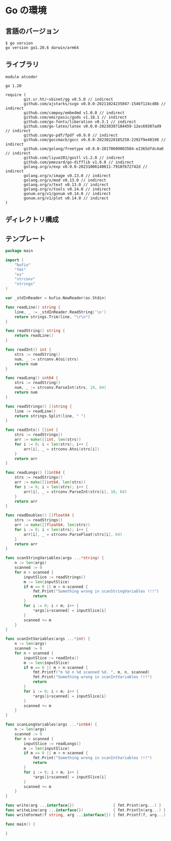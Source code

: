 # Go の環境

## 言語のバージョン

```console
$ go version
go version go1.20.6 darwin/arm64
```

## ライブラリ

```"" filename="go.mod"
module atcoder

go 1.20

require (
        git.sr.ht/~sbinet/gg v0.5.0 // indirect
        github.com/ajstarks/svgo v0.0.0-20211024235047-1546f124cd8b // indirect
        github.com/campoy/embedmd v1.0.0 // indirect
        github.com/emirpasic/gods v1.18.1 // indirect
        github.com/go-fonts/liberation v0.3.1 // indirect
        github.com/go-latex/latex v0.0.0-20230307184459-12ec69307ad9 // indirect
        github.com/go-pdf/fpdf v0.9.0 // indirect
        github.com/goccmack/gocc v0.0.0-20230228185258-2292f9e40198 // indirect
        github.com/golang/freetype v0.0.0-20170609003504-e2365dfdc4a0 // indirect
        github.com/liyue201/gostl v1.2.0 // indirect
        github.com/pmezard/go-difflib v1.0.0 // indirect
        golang.org/x/exp v0.0.0-20231006140011-7918f672742d // indirect
        golang.org/x/image v0.13.0 // indirect
        golang.org/x/mod v0.13.0 // indirect
        golang.org/x/text v0.13.0 // indirect
        golang.org/x/tools v0.14.0 // indirect
        gonum.org/v1/gonum v0.14.0 // indirect
        gonum.org/v1/plot v0.14.0 // indirect
)
```

## ディレクトリ構成


<FileTree>
  <FileTree.File name="go.mod" />
  <FileTree.File name="go.sum" />
  <FileTree.Folder name="contests" defaultOpen>
    <FileTree.Folder name="abc001" defaultOpen>
      <FileTree.Folder name="a" defaultOpen>
        <FileTree.Folder name="tests">
          <FileTree.File name="sample_01.in" />
          <FileTree.File name="sample_01.out" />
          <FileTree.File name="sample_02.in" />
          <FileTree.File name="sample_02.out" />
        </FileTree.Folder>
        <FileTree.File name="main.go" />
      </FileTree.Folder>
    </FileTree.Folder>
  </FileTree.Folder>
</FileTree>

## テンプレート

```go filename="main.go"
package main

import (
	"bufio"
	"fmt"
	"os"
	"strconv"
	"strings"
)

var _stdInReader = bufio.NewReader(os.Stdin)

func readLine() string {
	line, _ := _stdInReader.ReadString('\n')
	return strings.Trim(line, "\r\n")
}

func readString() string {
	return readLine()
}

func readInt() int {
	strs := readString()
	num, _ := strconv.Atoi(strs)
	return num
}

func readLong() int64 {
	strs := readString()
	num, _ := strconv.ParseInt(strs, 10, 64)
	return num
}

func readStrings() []string {
	line := readLine()
	return strings.Split(line, " ")
}

func readInts() []int {
	strs := readStrings()
	arr := make([]int, len(strs))
	for i := 0; i < len(strs); i++ {
		arr[i], _ = strconv.Atoi(strs[i])
	}
	return arr
}

func readLongs() []int64 {
	strs := readStrings()
	arr := make([]int64, len(strs))
	for i := 0; i < len(strs); i++ {
		arr[i], _ = strconv.ParseInt(strs[i], 10, 64)
	}
	return arr
}

func readDoubles() []float64 {
	strs := readStrings()
	arr := make([]float64, len(strs))
	for i := 0; i < len(strs); i++ {
		arr[i], _ = strconv.ParseFloat(strs[i], 64)
	}
	return arr
}

func scanStringVariables(args ...*string) {
	n := len(args)
	scanned := 0
	for n > scanned {
		inputSlice := readStrings()
		m := len(inputSlice)
		if m == 0 || m > n-scanned {
			fmt.Print("Something wrong in scanStringVariables !!!")
			return
		}
		for i := 0; i < m; i++ {
			*args[i+scanned] = inputSlice[i]
		}
		scanned += m
	}
}

func scanIntVariables(args ...*int) {
	n := len(args)
	scanned := 0
	for n > scanned {
		inputSlice := readInts()
		m := len(inputSlice)
		if m == 0 || m > n-scanned {
			fmt.Printf("m %d n %d scanned %d. ", m, n, scanned)
			fmt.Print("Something wrong in scanIntVariables !!!")
			return
		}
		for i := 0; i < m; i++ {
			*args[i+scanned] = inputSlice[i]
		}
		scanned += m
	}
}

func scanLongVariables(args ...*int64) {
	n := len(args)
	scanned := 0
	for n > scanned {
		inputSlice := readLongs()
		m := len(inputSlice)
		if m == 0 || m > n-scanned {
			fmt.Print("Something wrong in scanIntVariables !!!")
			return
		}
		for i := 0; i < m; i++ {
			*args[i+scanned] = inputSlice[i]
		}
		scanned += m
	}
}

func write(arg ...interface{})                 { fmt.Print(arg...) }
func writeLine(arg ...interface{})             { fmt.Println(arg...) }
func writeFormat(f string, arg ...interface{}) { fmt.Printf(f, arg...) }

func main() {

}

```
